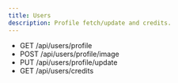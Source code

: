 ```yaml
---
title: Users
description: Profile fetch/update and credits.
---
```


- GET /api/users/profile
- POST /api/users/profile/image
- PUT /api/users/profile/update
- GET /api/users/credits

